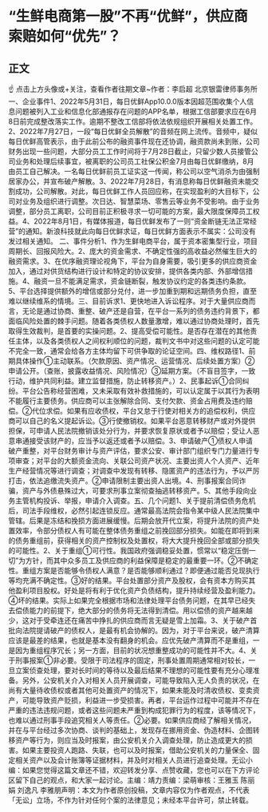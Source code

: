 # “生鲜电商第一股”不再“优鲜”，供应商索赔如何“优先”？
## 正文
☝ 点击上方头像或+关注，查看作者往期文章~作者：李启超 北京银雷律师事务所一、企业事件1、2022年5月31日，每日优鲜App10.0.0版本因超范围收集个人信息问题被列入工业和信息化部通报存在问题的APP名单，根据工信部要求应在6月8日前完成整改落实工作。逾期不整改工信部将依法依规组织开展相关处置工作。2、2022年7月27日，一段“每日优鲜全员解散”的音频在网上流传。音频中，疑似每日优鲜高管表示，由于此前公布的融资事件现在还协调，融资款尚未到账，公司财务出现一些问题，大部分员工工作时间将于7月28日截止，只留少数人员接管公司业务和处理后续事宜，被离职的公司员工社保公积金7月由每日优鲜缴纳，8月由员工自己解决。一名每日优鲜前员工证实这一传闻，称公司以空气消杀为由强制居家办公，并宣布破产解散。3、2022年7月28日，有消息称每日优鲜融资未能交割成功，公司解散。对此，每日优鲜工作人员回应称，在实现盈利的大目标下，公司对业务及组织进行调整。次日达、智慧菜场、零售云等业务不受影响。由于业务调整，部分员工离职，公司目前正积极寻求一切可能的方案，最大限度保障员工权益。4、2022年8月1日，有媒体报道，每日优鲜发布了一则“资金断链无法正常经营”的通知。新浪科技就此向每日优鲜求证，每日优鲜方面表示不属实：公司没有发过相关通知。 二、事件分析1、作为生鲜电商平台，属于资本密集型行业，项目周期长、回报风险大。2、庞大的资金需求、不确定性强的高收益必然催生巨大的融资需求。3、在优序融资理论视角下，平台为自身需要，吸引更多的供应商资金加入，通过对供货结构进行设计和特定的协议安排，提供各类内部、外部增信措施。4、融资一旦不能满足需求，资金链断裂，触发协议约定的各类违约条款。5、平台选择提供额外的增信或部分兑付，进一步加重到期和远期债务负担，直至难以继续维系的情境。三、目前诉求1、更快地进入诉讼程序。对于大量供应商而言，无论是通过协商、重整、破产还是自营，在平台一系列的债务违约背景下，都面临风险处置的棘手问题。随着各类债权人数量激增，难以通过协商处理时，首先取得生效裁判，是首要的实操问题。2、提高受偿可能性。是否存在潜在的其他责任主体，以及各类债权人之间权利顺位的问题，裁判文书中对这些问题的认定可能不完全一致，通常会给各方主体均留下可供争取的论证空间。四、维权路径1、前期具体操作①主动联系。（欠款原因、资产情况、运营情况、后续处置方案）②申请公开。（查账，披露收益情况、风险情况）③延期方案。（不盲目签字，一致行动，维护共同利益。建立监督措施，防止转移资产。）2、民事起诉①合同纠纷。平台公告称经营困难，又未采取有效补救措施的，可以认定属于以其行为表明不能履行主要债务。供应商可以主张解除合同、支付欠款、资金占用费及违约赔偿。②代位求偿。如果有应收债权，平台又怠于行使对相关方的追偿权利，供应商可以自己的名义提起诉讼。③行使撤销权。如果平台恶意转移财产或对外提供担保，可申请人民法院撤销该处分行为，并要求恢复原状或者予以赔偿；受让人恶意串通接受该财产的，应当予以返还或者予以赔偿。3、申请破产①债权人申请破产重整，对平台财务审计与资产评估，要求公安、审计部门组织专门力量进行专项审查；对平台的大额资金流向、关联公司资产状况、主要出资人个人资产、近年生产经营情况等进行调查；对调查中发现有转移、隐匿资产的违法行为，予以严厉打击，依法追缴流失资产。②申请限制主要出资人出境。4、刑事报案合同诈骗，资产与外债悬殊过大，可要求刑事立案彻查抽逃转移资产。5、其他手段向业务主管机构投诉、举报，申请介入调查。五、几个问题1、关于提前清偿债务危机后，司法手段维权，必然引起连锁反应。通常最高法院会指令某中级人民法院集中管辖。后果是冻结和挽损方面进展缓慢。后期会放开代立案，将提升法院的资产处置效率，令部分债权人有可能在整体债务重组之前挽回部分损失。如能在即将到来的债务重组前，获得相关的资产控制权及处置权，将大大提升挽回全部或部分损失的可能性。2、关于重组①可行性。我国政府强调稳妥处置，惯常以“稳定压倒一切”为方针，而其中众多员工及供应商的利益保障是稳定的最重要一环。②不确定性。重组方案是否能够令债权人满意？是否能够顺利通过？即便通过能否兑现执行等均充满不确定性。③好的结果。平台处置部分资产及股权，会有资本方购买其他盈利项目股权。好处是将有利于优化资产负债结构，提升持续经营及盈利能力。④坏的结果。实际上如果完全根据市场和法律处理平台债务问题，在其早已经失去偿债能力的前提下，绝大部分的债务将无法得到清偿。用以偿债的资产越来越少，这对于受牵连还在痛苦中挣扎的供应商而言无疑是雪上加霜。3、关于破产首批向法院提请破产的债权人，是最有机会协解的。因为，对于平台来说，破产清算应该是最差的结果，也就是基本没有翻身的机会。应优先破产清算而不是重组，一是因为重组程序冗长；另一方面，目前的状况想重整成功的可能性并不大。4、关于刑事报案①非必要。受限于司法程序的固定，刑事处置周期通常相对较长，一旦立案侦查处理，要对长时间的等待以及最后结果不理想的可能性要有充分心理准备。另外，公安机关介入对相关人员开展调查，可能导致陷入无人负责的状况，在尚有大量待收债权或者其他可处置资产的情况下，如果未能及时清收债权、变卖资产，可能导致资产贬损，利益进一步受损害。再者，平台运作过程中可能并不存在严重的违法违规问题，或者这些问题未严重到构成犯罪行为的程度，该等情况下，也难以通过刑事手段追究相关人等责任。②必要。如果供应商经了解相关情况，并在与平台经过多次协商、谈判的基础上，发现存在挪用资金、伪造材料、企图转移资产等行为，则应当及时报案，由公安机关介入调查处理，防止造成更大的损害。如果主要投资人跑路、失联，也可以及时报案，借助公安机关的力量保全、固定相关资产以及会计账簿等证据材料，并及时对相关人员进行追查处理。无讼小编：如果您觉得这篇文章还不错，欢迎转发分享、点赞收藏，您也可以在下方评论区留下自己的观点，和大家一起讨论。主编：靖力责编：梁萌审核：王雅玉 陈丽娟 刘逸凡 李雅朋声明：本文为作者原创投稿，文章内容仅为作者观点，不代表「无讼」立场，不作为针对任何个案的法律意见；未经本平台许可，禁止转载。